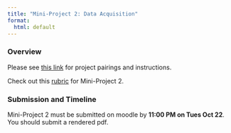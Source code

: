 ```yaml
---
title: "Mini-Project 2: Data Acquisition"
format:
  html: default
---
```


### Overview

Please see [this link](https://drive.google.com/file/d/1-PS_NAgfk7QP1VPdhnfkXrBGzFb1A-SB/view?usp=sharing) for project pairings and instructions.

Check out this [rubric](https://drive.google.com/file/d/10DnNw4md-q1OsL6BcCKX-RSSB0D4kC1h/view?usp=sharing) for Mini-Project 2.


### Submission and Timeline

Mini-Project 2 must be submitted on moodle by **11:00 PM on Tues Oct 22**.  You should submit a rendered pdf.

